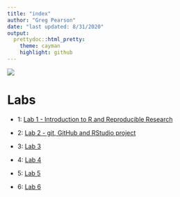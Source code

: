 ```yaml
---
title: "index"
author: "Greg Pearson"
date: "last updated: 8/31/2020"
output: 
  prettydoc::html_pretty:
    theme: cayman
    highlight: github
---
```



![](./images/beartooth-butte.jpg)

# Labs

- 1: [Lab 1 - Introduction to R and Reproducible Research](./labs/lab-1/lab-1-glp.html)

- 2: [Lab 2 - git, GitHub and RStudio project](./labs/lab-2/lab-2-glp.html)

- 3: [Lab 3](./labs/lab-3/lab-3-glp.html)

- 4: [Lab 4](./labs/lab-4/lab-4-glp.html)

- 5: [Lab 5](./labs/lab-5/lab-5-glp.html)

- 6: [Lab 6](./labs/lab-6/lab-6-glp.html)
